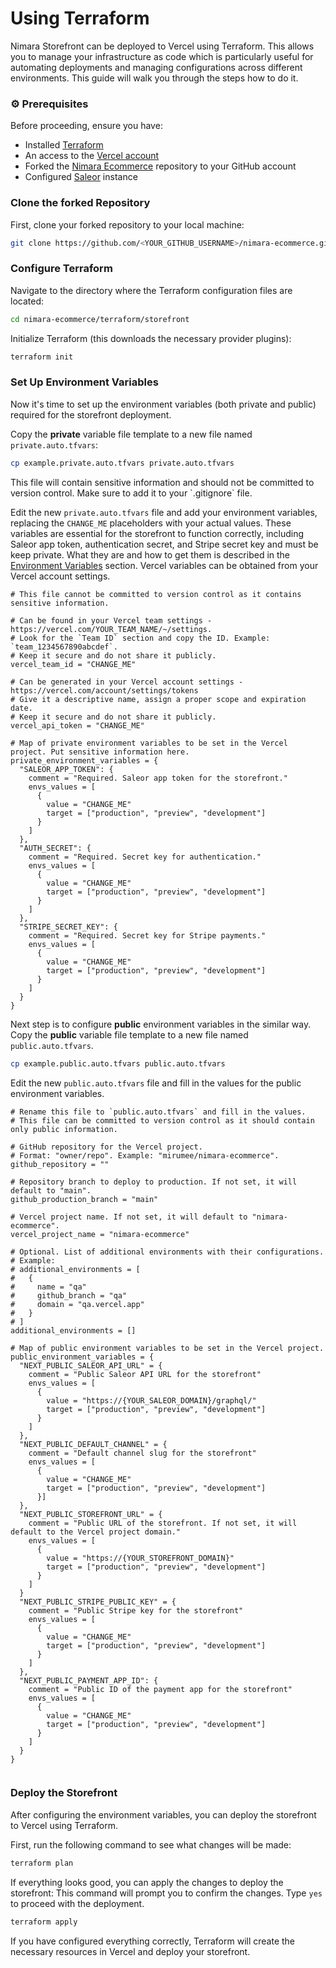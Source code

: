 
# Using Terraform

Nimara Storefront can be deployed to Vercel using Terraform. This allows you to manage your infrastructure as code which is particularly useful for automating deployments and managing configurations across different environments.
This guide will walk you through the steps how to do it.

### ⚙️ Prerequisites

Before proceeding, ensure you have:

- Installed [Terraform](https://developer.hashicorp.com/terraform/install)
- An access to the [Vercel account](https://vercel.com/account/settings)
- Forked the [Nimara Ecommerce](https://github.com/mirumee/nimara-ecommerce) repository to your GitHub account
- Configured [Saleor](https://saleor.io/) instance

<Steps>

### Clone the forked Repository

First, clone your forked repository to your local machine:

```bash
git clone https://github.com/<YOUR_GITHUB_USERNAME>/nimara-ecommerce.git
```

### Configure Terraform

Navigate to the directory where the Terraform configuration files are located:

```bash
cd nimara-ecommerce/terraform/storefront
```

Initialize Terraform (this downloads the necessary provider plugins):

```bash
terraform init
```

### Set Up Environment Variables

Now it's time to set up the environment variables (both private and public) required for the storefront deployment.

Copy the **private** variable file template to a new file named `private.auto.tfvars`:

```bash
cp example.private.auto.tfvars private.auto.tfvars
```

<Callout type="warning">
  This file will contain sensitive information and should not be committed to
  version control. Make sure to add it to your `.gitignore` file.
</Callout>

Edit the new `private.auto.tfvars` file and add your environment variables, replacing the `CHANGE_ME` placeholders with your actual values.
These variables are essential for the storefront to function correctly, including Saleor app token, authentication secret, and Stripe secret key and must be keep private.
What they are and how to get them is described in the [Environment Variables](https://docs.nimara.store/quickstart/environment-variables) section.
Vercel variables can be obtained from your Vercel account settings.

```hcl filename="terraform/storefront/private.auto.tfvars"
# This file cannot be committed to version control as it contains sensitive information.

# Can be found in your Vercel team settings - https://vercel.com/YOUR_TEAM_NAME/~/settings.
# Look for the `Team ID` section and copy the ID. Example: `team_1234567890abcdef`.
# Keep it secure and do not share it publicly.
vercel_team_id = "CHANGE_ME"

# Can be generated in your Vercel account settings - https://vercel.com/account/settings/tokens
# Give it a descriptive name, assign a proper scope and expiration date.
# Keep it secure and do not share it publicly.
vercel_api_token = "CHANGE_ME"

# Map of private environment variables to be set in the Vercel project. Put sensitive information here.
private_environment_variables = {
  "SALEOR_APP_TOKEN": {
    comment = "Required. Saleor app token for the storefront."
    envs_values = [
      {
        value = "CHANGE_ME"
        target = ["production", "preview", "development"]
      }
    ]
  },
  "AUTH_SECRET": {
    comment = "Required. Secret key for authentication."
    envs_values = [
      {
        value = "CHANGE_ME"
        target = ["production", "preview", "development"]
      }
    ]
  },
  "STRIPE_SECRET_KEY": {
    comment = "Required. Secret key for Stripe payments."
    envs_values = [
      {
        value = "CHANGE_ME"
        target = ["production", "preview", "development"]
      }
    ]
  }
}

```

Next step is to configure **public** environment variables in the similar way.
Copy the **public** variable file template to a new file named `public.auto.tfvars`.

```bash
cp example.public.auto.tfvars public.auto.tfvars
```

Edit the new `public.auto.tfvars` file and fill in the values for the public environment variables.

```hcl filename="terraform/storefront/public.auto.tfvars"
# Rename this file to `public.auto.tfvars` and fill in the values.
# This file can be committed to version control as it should contain only public information.

# GitHub repository for the Vercel project.
# Format: "owner/repo". Example: "mirumee/nimara-ecommerce".
github_repository = ""

# Repository branch to deploy to production. If not set, it will default to "main".
github_production_branch = "main"

# Vercel project name. If not set, it will default to "nimara-ecommerce".
vercel_project_name = "nimara-ecommerce"

# Optional. List of additional environments with their configurations.
# Example:
# additional_environments = [
#   {
#     name = "qa"
#     github_branch = "qa"
#     domain = "qa.vercel.app"
#   }
# ]
additional_environments = []

# Map of public environment variables to be set in the Vercel project.
public_environment_variables = {
  "NEXT_PUBLIC_SALEOR_API_URL" = {
    comment = "Public Saleor API URL for the storefront"
    envs_values = [
      {
        value = "https://{YOUR_SALEOR_DOMAIN}/graphql/"
        target = ["production", "preview", "development"]
      }
    ]
  },
  "NEXT_PUBLIC_DEFAULT_CHANNEL" = {
    comment = "Default channel slug for the storefront"
    envs_values = [
      {
        value = "CHANGE_ME"
        target = ["production", "preview", "development"]
      }]
  },
  "NEXT_PUBLIC_STOREFRONT_URL" = {
    comment = "Public URL of the storefront. If not set, it will default to the Vercel project domain."
    envs_values = [
      {
        value = "https://{YOUR_STOREFRONT_DOMAIN}"
        target = ["production", "preview", "development"]
      }
    ]
  }
  "NEXT_PUBLIC_STRIPE_PUBLIC_KEY" = {
    comment = "Public Stripe key for the storefront"
    envs_values = [
      {
        value = "CHANGE_ME"
        target = ["production", "preview", "development"]
      }
    ]
  },
  "NEXT_PUBLIC_PAYMENT_APP_ID": {
    comment = "Public ID of the payment app for the storefront"
    envs_values = [
      {
        value = "CHANGE_ME"
        target = ["production", "preview", "development"]
      }
    ]
  }
}


```

### Deploy the Storefront

After configuring the environment variables, you can deploy the storefront to Vercel using Terraform.

First, run the following command to see what changes will be made:

```bash
terraform plan
```

If everything looks good, you can apply the changes to deploy the storefront:
This command will prompt you to confirm the changes. Type `yes` to proceed with the deployment.

```bash
terraform apply
```

If you have configured everything correctly, Terraform will create the necessary resources in Vercel and deploy your storefront.

</Steps>
